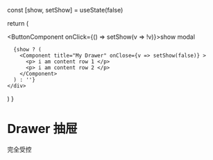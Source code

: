 
  const [show, setShow] = useState(false)

  return (
    <div>
      <ButtonComponent onClick={() => setShow(v => !v)}>show modal</ButtonComponent>
      
      {show ? (
        <Component title="My Drawer" onClose={v => setShow(false)} >
          <p> i am content row 1 </p>
          <p> i am content row 2 </p>
        </Component>
      ) : ''}
    </div>
  )
}

# Drawer 抽屉

完全受控

<Box></Box>